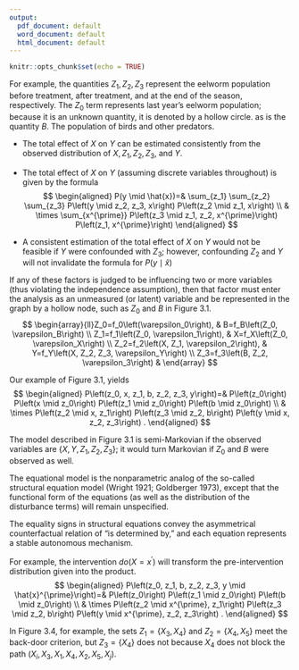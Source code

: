 ```yaml
---
output:
  pdf_document: default
  word_document: default
  html_document: default
---
```

<script type="text/javascript" src="http://cdn.mathjax.org/mathjax/latest/MathJax.js?config=default"></script>

```r
knitr::opts_chunk$set(echo = TRUE)
```

\subsection{Page 2}
For example, the quantities $Z_1, Z_2, Z_3$ represent the eelworm population before treatment, after treatment, and at the end of the season, respectively. The $Z_0$ term represents last year's eelworm population; because it is an unknown quantity, it is denoted by a hollow circle. as is the quantity $B$. The population of birds and other predators.

\subsection{Page 3}
- The total effect of $X$ on $Y$ can be estimated consistently from the observed distribution of $X, Z_1, Z_2, Z_3$, and $Y$.

- The total effect of $X$ on $Y$ (assuming discrete variables throughout) is given by the formula
$$
\begin{aligned}
P(y \mid \hat{x})=& \sum_{z_1} \sum_{z_2} \sum_{z_3} P\left(y \mid z_2, z_3, x\right) P\left(z_2 \mid z_1, x\right) \\
& \times \sum_{x^{\prime}} P\left(z_3 \mid z_1, z_2, x^{\prime}\right) P\left(z_1, x^{\prime}\right)
\end{aligned}
$$

- A consistent estimation of the total effect of $X$ on $Y$ would not be feasible if $Y$ were confounded with $Z_3$; however, confounding $Z_2$ and $Y$ will not invalidate the formula for $P(y \mid \hat{x})$

\subsection{Page 4}
If any of these factors is judged to be influencing two or more variables (thus violating the independence assumption), then that factor must enter the analysis as an unmeasured (or latent) variable and be represented in the graph by a hollow node, such as $Z_0$ and $B$ in Figure 3.1.
$$
\begin{array}{ll}Z_0=f_0\left(\varepsilon_0\right), & B=f_B\left(Z_0, \varepsilon_B\right) \\ Z_1=f_1\left(Z_0, \varepsilon_1\right), & X=f_X\left(Z_0, \varepsilon_X\right) \\ Z_2=f_2\left(X, Z_1, \varepsilon_2\right), & Y=f_Y\left(X, Z_2, Z_3, \varepsilon_Y\right) \\ Z_3=f_3\left(B, Z_2, \varepsilon_3\right) & \end{array}
$$

\subsection{Page 5}
Our example of Figure 3.1, yields
$$
\begin{aligned}
P\left(z_0, x, z_1, b, z_2, z_3, y\right)=& P\left(z_0\right) P\left(x \mid z_0\right) P\left(z_1 \mid z_0\right) P\left(b \mid z_0\right) \\
& \times P\left(z_2 \mid x, z_1\right) P\left(z_3 \mid z_2, b\right) P\left(y \mid x, z_2, z_3\right) .
\end{aligned}
$$

The model described in Figure $3.1$ is semi-Markovian if the observed variables are $\left\{X, Y, Z_1, Z_2, Z_3\right\}$; it would turn Markovian if $Z_0$ and $B$ were observed as well.

The equational model is the nonparametric analog of the so-called structural equation model (Wright 1921; Goldberger 1973), except that the functional form of the equations (as well as the distribution of the disturbance terms) will remain unspecified. 

The equality signs in structural equations convey the asymmetrical counterfactual relation of "is determined by," and each equation represents a stable autonomous mechanism.

\subsection{Effect of Interventions}
For example, the intervention $d o\left(X=x^{\prime}\right)$ will transform the pre-intervention distribution given into the product.
$$
\begin{aligned} P\left(z_0, z_1, b, z_2, z_3, y \mid \hat{x}^{\prime}\right)=& P\left(z_0\right) P\left(z_1 \mid z_0\right) P\left(b \mid z_0\right) \\ & \times P\left(z_2 \mid x^{\prime}, z_1\right) P\left(z_3 \mid z_2, b\right) P\left(y \mid x^{\prime}, z_2, z_3\right) . \end{aligned}
$$

\subsection{Backdoor Criterion}
In Figure $3.4$, for example, the sets $Z_1=\left\{X_3, X_4\right\}$ and $Z_2=\left\{X_4, X_5\right\}$ meet the back-door criterion, but $Z_3=\left\{X_4\right\}$ does not because $X_4$ does not block the path $\left(X_i, X_3, X_1, X_4, X_2, X_5, X_j\right.$).
